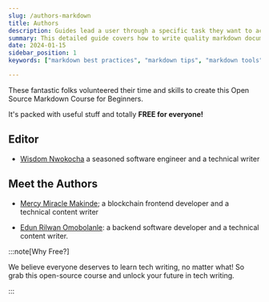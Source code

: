```yaml
---
slug: /authors-markdown
title: Authors
description: Guides lead a user through a specific task they want to accomplish, often with a sequence of steps.
summary: This detailed guide covers how to write quality markdown documents easier and faster. You will also find the top markdown tools to create markdown files seamlessly.
date: 2024-01-15
sidebar_position: 1
keywords: ["markdown best practices", "markdown tips", "markdown tools", "markdown tools"]

---
```


These fantastic folks volunteered their time and skills to create this Open Source Markdown Course for Beginners.

It's packed with useful stuff and totally **FREE for everyone!**

## Editor

- [Wisdom Nwokocha](https://www.linkedin.com/in/joklinztech) a seasoned software engineer and a technical writer

## Meet the Authors

- [Mercy Miracle Makinde](https://www.linkedin.com/in/makindemercymiracle); a blockchain frontend developer and a technical content writer

- [Edun Rilwan Omobolanle](https://www.linkedin.com/in/edun-rilwan): a backend software developer and a technical content writer.


:::note[Why Free?]

  We believe everyone deserves to learn tech writing, no matter what! So grab this open-source course and unlock your future in tech writing.

:::

